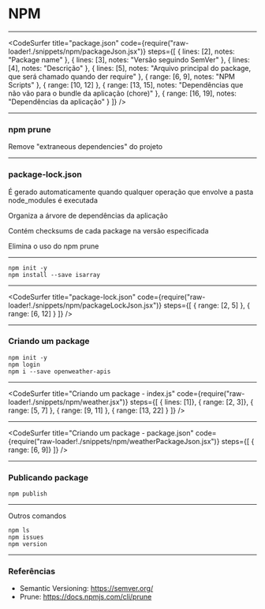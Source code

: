 


# NPM

---

<CodeSurfer
  title="package.json"
  code={require("raw-loader!./snippets/npm/packageJson.jsx")}
  steps={[
    { lines: [2], notes: "Package name" },
    { lines: [3], notes: "Versão seguindo SemVer" },
    { lines: [4], notes: "Descrição" },
    { lines: [5], notes: "Arquivo principal do package, que será chamado quando der require" },
    { range: [6, 9], notes: "NPM Scripts" },
    { range: [10, 12] },
    { range: [13, 15], notes: "Dependências que não vão para o bundle da aplicação (chore)" },
    { range: [16, 19], notes: "Dependências da aplicação" }
  ]}
/>

---

### npm prune

<Appear>
    <p>
        Remove "extraneous dependencies" do projeto
    </p>
</Appear>

---

### package-lock.json

<Appear>
    <p>
        É gerado automaticamente quando qualquer operação que envolve a pasta node_modules é executada
    </p>
    <p>
        Organiza a árvore de dependências da aplicação
    </p>
    <p>
        Contém checksums de cada package na versão especificada
    </p>
    <p>
        Elimina o uso do npm prune
    </p>
</Appear>

---

    npm init -y
    npm install --save isarray

---

<CodeSurfer
  title="package-lock.json"
  code={require("raw-loader!./snippets/npm/packageLockJson.jsx")}
  steps={[
    { range: [2, 5] },
    { range: [6, 12] }
  ]}
/>

---

### Criando um package

    npm init -y
    npm login
    npm i --save openweather-apis

---

<CodeSurfer
  title="Criando um package - index.js"
  code={require("raw-loader!./snippets/npm/weather.jsx")}
  steps={[
    { lines: [1]},
    { range: [2, 3]},
    { range: [5, 7] },
    { range: [9, 11] },
    { range: [13, 22] }
  ]}
/>

---

<CodeSurfer
  title="Criando um package - package.json"
  code={require("raw-loader!./snippets/npm/weatherPackageJson.jsx")}
  steps={[
    { range: [6, 9]}
  ]}
/>

---

### Publicando package

    npm publish

---

Outros comandos

    npm ls
    npm issues
    npm version

---

### Referências
* Semantic Versioning: https://semver.org/
* Prune: https://docs.npmjs.com/cli/prune
